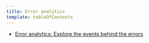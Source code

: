 ```yaml
---
title: Error analytics
template: tableOfContents
---
```


* [Error analytics: Explore the events behind the errors](/docs/apm/apm-ui-pages/error-analytics/error-analytics-explore-events-behind-errors)
